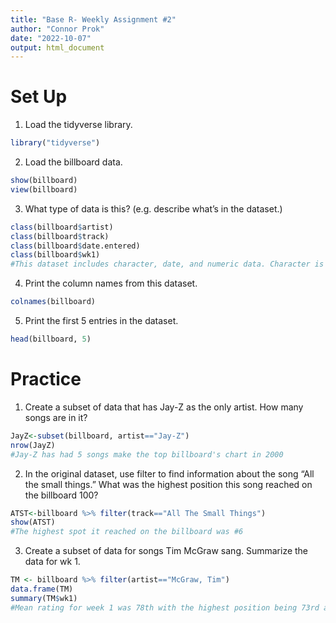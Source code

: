 ```yaml
---
title: "Base R- Weekly Assignment #2"
author: "Connor Prok"
date: "2022-10-07"
output: html_document
---
```

# Set Up
1. Load the tidyverse library. 

```r
library("tidyverse")
```


2. Load the billboard data. 

```r
show(billboard)
view(billboard)
```


3. What type of data is this? (e.g. describe what's in the dataset.)

```r
class(billboard$artist)
class(billboard$track)
class(billboard$date.entered)
class(billboard$wk1)
#This dataset includes character, date, and numeric data. Character is used to describe both the artist and track, the date is the date it was entered into the charts, and the numeric data goes from 1-100/NA on its position on the charts
```


4. Print the column names from this dataset. 

```r
colnames(billboard)
```


5. Print the first 5 entries in the dataset. 

```r
head(billboard, 5)
```



# Practice
1. Create a subset of data that has Jay-Z as the only artist. How many songs are in it?

```r
JayZ<-subset(billboard, artist=="Jay-Z")
nrow(JayZ)
#Jay-Z has had 5 songs make the top billboard's chart in 2000
```


2. In the original dataset, use filter to find information about the song "All the small things." What was the highest position this song reached on the billboard 100? 

```r
ATST<-billboard %>% filter(track=="All The Small Things")
show(ATST)
#The highest spot it reached on the billboard was #6
```


3. Create a subset of data for songs Tim McGraw sang. Summarize the data for wk 1.

```r
TM <- billboard %>% filter(artist=="McGraw, Tim")
data.frame(TM)
summary(TM$wk1)
#Mean rating for week 1 was 78th with the highest position being 73rd and the lowest position being 85
```

